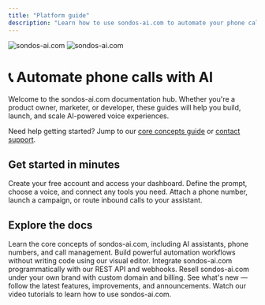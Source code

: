 ```yaml
---
title: "Platform guide"
description: "Learn how to use sondos-ai.com to automate your phone calls with AI"
---
```


<img
  className="block dark:hidden"
  src="https://sondos-ai.com/ogimage-en.jpg"
  alt="sondos-ai.com"
/>
<img
  className="hidden dark:block"
  src="https://sondos-ai.com/ogimage-en.jpg"
  alt="sondos-ai.com"
/>

# 📞 Automate phone calls with AI

Welcome to the sondos-ai.com documentation hub. Whether you're a product owner, marketer, or developer, these guides will help you build, launch, and scale AI-powered voice experiences.

<Note>
  Need help getting started? Jump to our <a href="/getting-started/core-concepts">core concepts guide</a> or <a href="https://sondos-ai.com/about">contact support</a>.
</Note>

## Get started in minutes

<Steps>
  <Step title="Sign up on sondos-ai.com">Create your free account and access your dashboard.</Step>
  <Step title="Create your first AI assistant">Define the prompt, choose a voice, and connect any tools you need.</Step>
  <Step title="Start making & receiving calls">Attach a phone number, launch a campaign, or route inbound calls to your assistant.</Step>
</Steps>

## Explore the docs

<CardGroup cols={3}>
  <Card
    title="Platform Guide"
    icon="book"
    href="/platform-guide/overview"
    color="#9115AB">
    Learn the core concepts of sondos-ai.com, including AI assistants, phone
    numbers, and call management.
  </Card>
  <Card
    title="No-Code Automation"
    icon="wand-magic-sparkles"
    href="/automation-platform/introduction"
    color="pink">
    Build powerful automation workflows without writing code using our visual
    editor.
  </Card>
  <Card
    title="API Reference"
    icon="code"
    href="/api-reference/introduction"
    color="blue">
    Integrate sondos-ai.com programmatically with our REST API and webhooks.
  </Card>
  <Card
    title="White Label Program"
    icon="tag"
    href="/white-label/overview"
    color="red">
    Resell sondos-ai.com under your own brand with custom domain and billing.
  </Card>
  <Card
    title="Product Updates"
    icon="scroll"
    href="/releases/"
    color="#ffbb00">
    See what's new — follow the latest features, improvements, and announcements.
  </Card>
  <Card
    title="Video Tutorials"
    icon="video"
    href="/automation-platform/tutorials/"
    color="red">
    Watch our video tutorials to learn how to use sondos-ai.com.
  </Card>
</CardGroup>
